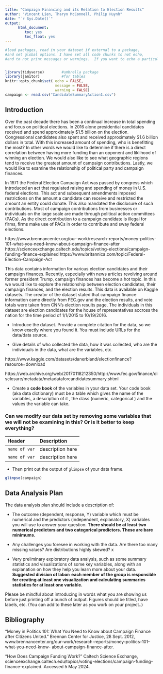 ```yaml
---
title: "Campaign Financing and its Relation to Election Results"
author: "Vincent Lien, Tharyn McConnell, Philip Huynh"
date: "`r Sys.Date()`"
output:    
      html_document:
         toc: yes
         toc_float: yes
---
```



```r
#load packages, read in your dataset if external to a package, 
#and set global options. I have set all code chunks to not echo,
#and to not print messages or warnings.  If you want to echo a particular code chunk to highlight something, you can do this individually for that code chunk.


library(tidyverse)        #umbrella package
library(janitor)          #for tables 
knitr::opts_chunk$set( echo = FALSE,    
                       message = FALSE,
                       warning = FALSE)
campaign <- read.csv("CandidateSummaryAction1.csv")
```

## Introduction

  Over the past decade there has been a continual increase in total spending and focus on political elections. In 2016 alone presidential candidates received and spend approximately \$1.5 billion on the election. Congressional candidates also spent and received approximately \$1.6 billion dollars in total. With this increased amount of spending, who is benefitting the most? In other words we would like to determine if there is a direct correlation between having more funding than an opponent and liklihood of winning an election. We would also like to see what geographic regions tend to receive the greatest amount of campaign contributions. Lastly, we would like to examine the relationship of political party and campaign finances.

In 1971 the Federal Election Campaign Act was passed by congress which introduced an act that regulated raising and spending of money in U.S. federal elections. This act and subsequent amendments imposed restrictions on the amount a candidate can receive and restricted the amount an entity could donate. This also mandated the disclosure of such contributions. Most of campaign contributions from businesses or individuals on the large scale are made through political action committees (PACs). As the direct contribution to a campaign candidate is illegal for firms, firms make use of PACs in order to contribute and sway federal elections.

https://www.brennancenter.org/our-work/research-reports/money-politics-101-what-you-need-know-about-campaign-finance-after
https://scienceexchange.caltech.edu/topics/voting-elections/campaign-funding-finance-explained
https://www.britannica.com/topic/Federal-Election-Campaign-Act


This data contains information for various election candidates and their campaign finances. Recently, especially with news articles revolving around former president Trump, campaign finances has become a hot topic. In this we would like to explore the relationship between election candidates, their campaign finances, and the election results. This data is available on Kaggle datasets. The creator of the dataset stated that campaign finance information came directly from FEC.gov and the election results, and vote totals were taken from CNN's election results page. The individuals in this dataset are election candidates for the house of representatives accross the nation for the time period of 1/1/2015 to 10/19/2016.

- Introduce the dataset. Provide a complete citation for the data, so we know exactly where you found it. You must include URLs for the data/data source.   

-  Give details of who collected the data, how it was collected, who are the individuals in the data, what are the variables, etc. 

https://www.kaggle.com/datasets/danerbland/electionfinance?resource=download   

https://web.archive.org/web/20170118212350/http://www.fec.gov/finance/disclosure/metadata/metadataforcandidatesummary.shtml

- Create a **code book** of the variables in your data set. Your code book (aka data dictionary) must be a table which gives the name of the variables, a description of it , the class (numeric, categorical ) and the values the variable can take.

### Can we modify our data set by removing some variables that we will not be examining in this? Or is it better to keep everything?

| Header          |  Description
|:----------------|:--------------------------------
| `name of var`          | description  here
| `name of var`          | description here

- Then print out the output of `glimpse` of your data frame.

```r
glimpse(campaign)
```



## Data Analysis Plan 

<!--- Delete the following text and write your data analysis plan in its place.Create code chunks as you need for your analysis. --->

The data analysis plan should include a description of:

- The outcome (dependent, response, Y) variable which must be numerical and  the predictors (independent, explanatory, X) 
variables you will use to answer your question. **There should be at least two numerical predictors and two categorical predictors. These are bare minimums. **

- Any challenges you foresee in working with the data. Are there too many missing values? Are distributions highly skewed? x

- Very preliminary exploratory data analysis, such as some summary statistics and 
visualizations of some key variables, along with an explanation on how they help you learn more about your data. **Suggested division of labor: each member of the group is responsible for creating at least one visualization and calculating summaries statistics for at least one variable.** 



Please be mindful about introducing in words what you are showing us before just printing off a bunch of output. Figures should be titled, have labels, etc.
(You can add to these later as you work on your project..)
 

## Bibliography

“Money in Politics 101: What You Need to Know about Campaign Finance after Citizens United.” Brennan Center for        Justice, 28 Sept. 2012, www.brennancenter.org/our-work/research-reports/money-politics-101-what-you-need-know-     about-campaign-finance-after. 

“How Does Campaign Funding Work?” Caltech Science Exchange, scienceexchange.caltech.edu/topics/voting-elections/campaign-funding-finance-explained. Accessed 5 May 2024. 
